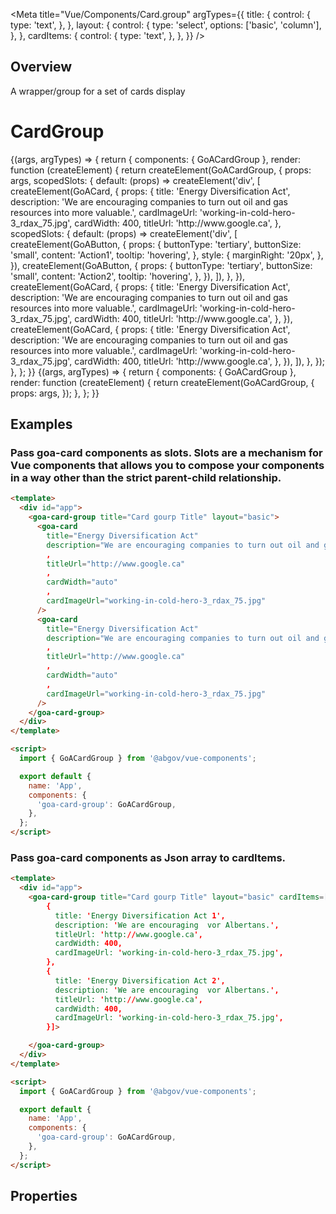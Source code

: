 
<Meta
  title="Vue/Components/Card.group"
  argTypes={{
    title: {
      control: {
        type: 'text',
      },
    },
    layout: {
      control: {
        type: 'select',
        options: ['basic', 'column'],
      },
    },
    cardItems: {
      control: {
        type: 'text',
      },
    },
  }}
/>

## Overview

A wrapper/group for a set of cards display

# CardGroup

<Canvas>
  <Story
    name="Variants"
    height={200}
    args={{
      title: 'Card gourp Title',
      layout: 'basic',
    }}
  >
    {(args, argTypes) => {
      return {
        components: { GoACardGroup },
        render: function (createElement) {
          return createElement(GoACardGroup, {
            props: args,
            scopedSlots: {
              default: (props) =>
                createElement('div', [
                  createElement(GoACard, {
                    props: {
                      title: 'Energy Diversification Act',
                      description:
                        'We are encouraging companies to turn out oil and gas resources into more valuable.',
                      cardImageUrl: 'working-in-cold-hero-3_rdax_75.jpg',
                      cardWidth: 400,
                      titleUrl: 'http://www.google.ca',
                    },
                    scopedSlots: {
                      default: (props) =>
                        createElement('div', [
                          createElement(GoAButton, {
                            props: {
                              buttonType: 'tertiary',
                              buttonSize: 'small',
                              content: 'Action1',
                              tooltip: 'hovering',
                            },
                            style: {
                              marginRight: '20px',
                            },
                          }),
                          createElement(GoAButton, {
                            props: {
                              buttonType: 'tertiary',
                              buttonSize: 'small',
                              content: 'Action2',
                              tooltip: 'hovering',
                            },
                          }),
                        ]),
                    },
                  }),
                  createElement(GoACard, {
                    props: {
                      title: 'Energy Diversification Act',
                      description:
                        'We are encouraging companies to turn out oil and gas resources into more valuable.',
                      cardImageUrl: 'working-in-cold-hero-3_rdax_75.jpg',
                      cardWidth: 400,
                      titleUrl: 'http://www.google.ca',
                    },
                  }),
                  createElement(GoACard, {
                    props: {
                      title: 'Energy Diversification Act',
                      description:
                        'We are encouraging companies to turn out oil and gas resources into more valuable.',
                      cardImageUrl: 'working-in-cold-hero-3_rdax_75.jpg',
                      cardWidth: 400,
                      titleUrl: 'http://www.google.ca',
                    },
                  }),
                ]),
            },
          });
        },
      };
    }}
  </Story>
</Canvas>

<Canvas>
  <Story
    name="CardItems"
    height={200}
    args={{
      title: 'Card gourp Title',
      layout: 'basic',
      cardItems: [
        {
          title: 'Energy Diversification Act 1',
          description: 'We are encouraging  vor Albertans.',
          titleUrl: 'http://www.google.ca',
          cardWidth: 400,
          cardImageUrl: 'working-in-cold-hero-3_rdax_75.jpg',
        },
        {
          title: 'Energy Diversification Act 2',
          description: 'We are encouraging  vor Albertans.',
          titleUrl: 'http://www.google.ca',
          cardWidth: 400,
          cardImageUrl: 'working-in-cold-hero-3_rdax_75.jpg',
        },
      ],
    }}
  >
    {(args, argTypes) => {
      return {
        components: { GoACardGroup },
        render: function (createElement) {
          return createElement(GoACardGroup, {
            props: args,
          });
        },
      };
    }}
  </Story>
</Canvas>

## Examples

### Pass goa-card components as slots. Slots are a mechanism for Vue components that allows you to compose your components in a way other than the strict parent-child relationship.

```html
<template>
  <div id="app">
    <goa-card-group title="Card gourp Title" layout="basic">
      <goa-card
        title="Energy Diversification Act"
        description="We are encouraging companies to turn out oil and gas resources into more valuable products-creating good jobs for Albertans."
        ,
        titleUrl="http://www.google.ca"
        ,
        cardWidth="auto"
        ,
        cardImageUrl="working-in-cold-hero-3_rdax_75.jpg"
      />
      <goa-card
        title="Energy Diversification Act"
        description="We are encouraging companies to turn out oil and gas resources into more valuable products-creating good jobs for Albertans."
        ,
        titleUrl="http://www.google.ca"
        ,
        cardWidth="auto"
        ,
        cardImageUrl="working-in-cold-hero-3_rdax_75.jpg"
      />
    </goa-card-group>
  </div>
</template>

<script>
  import { GoACardGroup } from '@abgov/vue-components';

  export default {
    name: 'App',
    components: {
      'goa-card-group': GoACardGroup,
    },
  };
</script>
```

### Pass goa-card components as Json array to cardItems.

```html
<template>
  <div id="app">
    <goa-card-group title="Card gourp Title" layout="basic" cardItems=[
        {
          title: 'Energy Diversification Act 1',
          description: 'We are encouraging  vor Albertans.',
          titleUrl: 'http://www.google.ca',
          cardWidth: 400,
          cardImageUrl: 'working-in-cold-hero-3_rdax_75.jpg',
        },
        {
          title: 'Energy Diversification Act 2',
          description: 'We are encouraging  vor Albertans.',
          titleUrl: 'http://www.google.ca',
          cardWidth: 400,
          cardImageUrl: 'working-in-cold-hero-3_rdax_75.jpg',
        }]>

    </goa-card-group>
  </div>
</template>

<script>
  import { GoACardGroup } from '@abgov/vue-components';

  export default {
    name: 'App',
    components: {
      'goa-card-group': GoACardGroup,
    },
  };
</script>
```

## Properties

<ArgsTable of={GoACardGroup} />
<Description of={GoACardGroup} />
